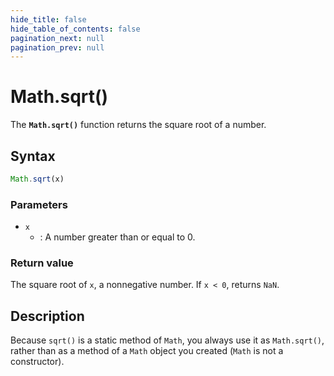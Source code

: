 ```yaml
---
hide_title: false
hide_table_of_contents: false
pagination_next: null
pagination_prev: null
---
```

# Math.sqrt()

The **`Math.sqrt()`** function returns the square root of a number.

## Syntax

```js
Math.sqrt(x)
```

### Parameters

- `x`
  - : A number greater than or equal to 0.

### Return value

The square root of `x`, a nonnegative number. If `x < 0`, returns `NaN`.

## Description

Because `sqrt()` is a static method of `Math`, you always use it as `Math.sqrt()`, rather than as a method of a `Math` object you created (`Math` is not a constructor).

